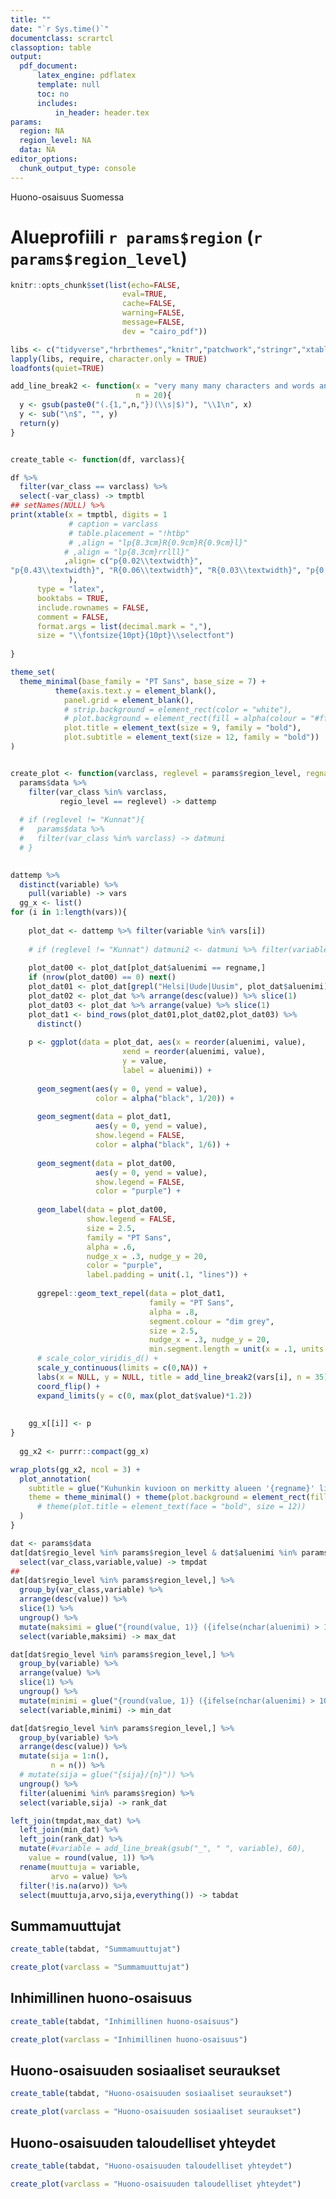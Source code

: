 ```yaml
---
title: ""
date: "`r Sys.time()`"
documentclass: scrartcl
classoption: table
output: 
  pdf_document:
      latex_engine: pdflatex
      template: null
      toc: no
      includes:
          in_header: header.tex
params:
  region: NA
  region_level: NA
  data: NA
editor_options: 
  chunk_output_type: console
---
```


\vspace{-35mm}
\includegraphics[width=1.8cm]{diak-logo-1.pdf} \LARGE \quad Huono-osaisuus Suomessa
\vspace{-3mm}
\newline
\noindent\makebox[\linewidth]{\rule{\textwidth}{1pt}} 
\vspace{-10mm}
\normalsize

# Alueprofiili `r params$region` (`r params$region_level`)





```r
knitr::opts_chunk$set(list(echo=FALSE,
                         eval=TRUE,
                         cache=FALSE,
                         warning=FALSE,
                         message=FALSE,
                         dev = "cairo_pdf"))

libs <- c("tidyverse","hrbrthemes","knitr","patchwork","stringr","xtable","extrafont","forcats","viridis","purrr")
lapply(libs, require, character.only = TRUE)
loadfonts(quiet=TRUE)

add_line_break2 <- function(x = "very many many characters and words and sentences",
                            n = 20){
  y <- gsub(paste0("(.{1,",n,"})(\\s|$)"), "\\1\n", x)
  y <- sub("\n$", "", y)
  return(y)
} 


create_table <- function(df, varclass){

df %>% 
  filter(var_class == varclass) %>% 
  select(-var_class) -> tmptbl
## setNames(NULL) %>% 
print(xtable(x = tmptbl, digits = 1 
             # caption = varclass 
             # table.placement = "!htbp"
             # ,align = "lp{8.3cm}R{0.9cm}R{0.9cm}l}"
            # ,align = "lp{8.3cm}rrlll}"
            ,align= c("p{0.02\\textwidth}", 
"p{0.43\\textwidth}", "R{0.06\\textwidth}", "R{0.03\\textwidth}", "p{0.18\\textwidth}", "p{0.18\\textwidth}")
             ), 
      type = "latex", 
      booktabs = TRUE, 
      include.rownames = FALSE, 
      comment = FALSE, 
      format.args = list(decimal.mark = ","), 
      size = "\\fontsize{10pt}{10pt}\\selectfont")
  
}

theme_set(
  theme_minimal(base_family = "PT Sans", base_size = 7) +
          theme(axis.text.y = element_blank(), 
            panel.grid = element_blank(),
            # strip.background = element_rect(color = "white"),
            # plot.background = element_rect(fill = alpha(colour = "#fffff0", 1/3), color = NA),
            plot.title = element_text(size = 9, family = "bold"),
            plot.subtitle = element_text(size = 12, family = "bold"))
)


create_plot <- function(varclass, reglevel = params$region_level, regname = params$region){
  params$data %>% 
    filter(var_class %in% varclass,
           regio_level == reglevel) -> dattemp 
  
  # if (reglevel != "Kunnat"){
  #   params$data %>% 
  #   filter(var_class %in% varclass) -> datmuni 
  # }
  

dattemp %>% 
  distinct(variable) %>% 
    pull(variable) -> vars
  gg_x <- list()
for (i in 1:length(vars)){
    
    plot_dat <- dattemp %>% filter(variable %in% vars[i])
    
    # if (reglevel != "Kunnat") datmuni2 <- datmuni %>% filter(variable %in% vars[i])
    
    plot_dat00 <- plot_dat[plot_dat$aluenimi == regname,]
    if (nrow(plot_dat00) == 0) next()
    plot_dat01 <- plot_dat[grepl("Helsi|Uude|Uusim", plot_dat$aluenimi),]
    plot_dat02 <- plot_dat %>% arrange(desc(value)) %>% slice(1)
    plot_dat03 <- plot_dat %>% arrange(value) %>% slice(1)
    plot_dat1 <- bind_rows(plot_dat01,plot_dat02,plot_dat03) %>%
      distinct()
    
    p <- ggplot(data = plot_dat, aes(x = reorder(aluenimi, value),
                         xend = reorder(aluenimi, value),
                         y = value, 
                         label = aluenimi)) +
      
      geom_segment(aes(y = 0, yend = value), 
                   color = alpha("black", 1/20)) +
      
      geom_segment(data = plot_dat1, 
                   aes(y = 0, yend = value), 
                   show.legend = FALSE, 
                   color = alpha("black", 1/6)) +
      
      geom_segment(data = plot_dat00, 
                   aes(y = 0, yend = value), 
                   show.legend = FALSE, 
                   color = "purple") +
      
      geom_label(data = plot_dat00, 
                 show.legend = FALSE, 
                 size = 2.5, 
                 family = "PT Sans", 
                 alpha = .6, 
                 nudge_x = .3, nudge_y = 20,
                 color = "purple", 
                 label.padding = unit(.1, "lines")) +
      
      ggrepel::geom_text_repel(data = plot_dat1,
                               family = "PT Sans",
                               alpha = .8,
                               segment.colour = "dim grey",
                               size = 2.5,
                               nudge_x = .3, nudge_y = 20,
                               min.segment.length = unit(x = .1, units = "lines")) +
      # scale_color_viridis_d() +
      scale_y_continuous(limits = c(0,NA)) +
      labs(x = NULL, y = NULL, title = add_line_break2(vars[i], n = 35)) +
      coord_flip() +
      expand_limits(y = c(0, max(plot_dat$value)*1.2))
    
    
    gg_x[[i]] <- p
}
  
  gg_x2 <- purrr::compact(gg_x)

wrap_plots(gg_x2, ncol = 3) +
  plot_annotation(
    subtitle = glue("Kuhunkin kuvioon on merkitty alueen '{regname}' lisäksi kunkin \nindikaattorin suurin ja pienin alue sekä väestömäärältään suurin alue"),
    theme = theme_minimal() + theme(plot.background = element_rect(fill = NA, color = alpha(colour = "dim grey", 1/6)))# + 
      # theme(plot.title = element_text(face = "bold", size = 12))
  )
}

```


```r
dat <- params$data
dat[dat$regio_level %in% params$region_level & dat$aluenimi %in% params$region,] %>% 
  select(var_class,variable,value) -> tmpdat
## 
dat[dat$regio_level %in% params$region_level,] %>% 
  group_by(var_class,variable) %>% 
  arrange(desc(value)) %>% 
  slice(1) %>% 
  ungroup() %>% 
  mutate(maksimi = glue("{round(value, 1)} ({ifelse(nchar(aluenimi) > 10, paste0(substr(aluenimi, 1, 10),'...'), aluenimi)})")) %>% 
  select(variable,maksimi) -> max_dat

dat[dat$regio_level %in% params$region_level,] %>% 
  group_by(variable) %>% 
  arrange(value) %>% 
  slice(1) %>% 
  ungroup() %>% 
  mutate(minimi = glue("{round(value, 1)} ({ifelse(nchar(aluenimi) > 10, paste0(substr(aluenimi, 1, 10),'...'), aluenimi)})")) %>% 
  select(variable,minimi) -> min_dat

dat[dat$regio_level %in% params$region_level,] %>% 
  group_by(variable) %>% 
  arrange(desc(value)) %>%
  mutate(sija = 1:n(),
         n = n()) %>% 
  # mutate(sija = glue("{sija}/{n}")) %>% 
  ungroup() %>% 
  filter(aluenimi %in% params$region) %>% 
  select(variable,sija) -> rank_dat

left_join(tmpdat,max_dat) %>% 
  left_join(min_dat) %>% 
  left_join(rank_dat) %>% 
  mutate(#variable = add_line_break(gsub("_", " ", variable), 60),
    value = round(value, 1)) %>% 
  rename(muuttuja = variable,
         arvo = value) %>% 
  filter(!is.na(arvo)) %>% 
  select(muuttuja,arvo,sija,everything()) -> tabdat
```



## Summamuuttujat


```r
create_table(tabdat, "Summamuuttujat")
```

\vspace{10mm}

```r
create_plot(varclass = "Summamuuttujat")
```

\newpage



## Inhimillinen huono-osaisuus

\vspace{5mm}

```r
create_table(tabdat, "Inhimillinen huono-osaisuus")
```

\vspace{10mm}

```r
create_plot(varclass = "Inhimillinen huono-osaisuus")
```

\newpage



## Huono-osaisuuden sosiaaliset seuraukset

\vspace{5mm}

```r
create_table(tabdat, "Huono-osaisuuden sosiaaliset seuraukset")
```

\vspace{10mm}

```r
create_plot(varclass = "Huono-osaisuuden sosiaaliset seuraukset")
```


\newpage


## Huono-osaisuuden taloudelliset yhteydet

\vspace{5mm}

```r
create_table(tabdat, "Huono-osaisuuden taloudelliset yhteydet")
```

\vspace{10mm}

```r
create_plot(varclass = "Huono-osaisuuden taloudelliset yhteydet")
```

